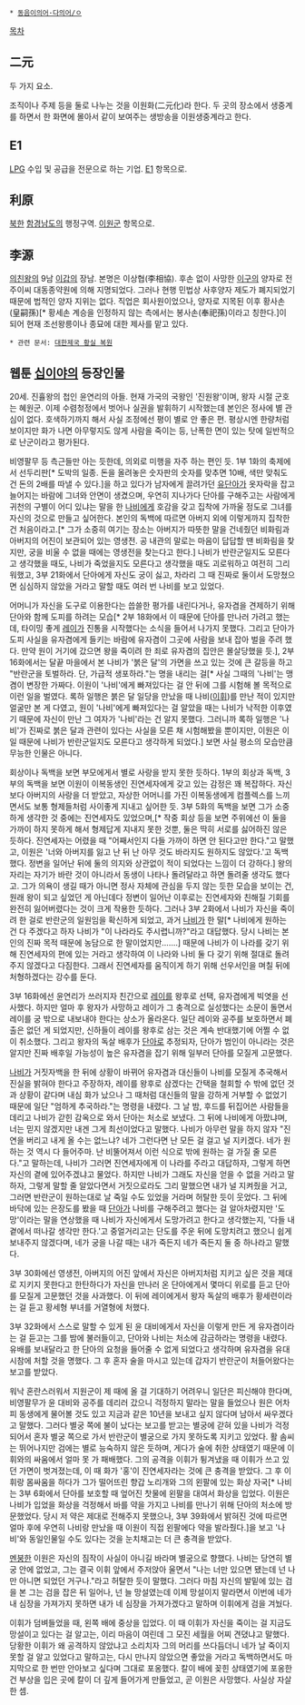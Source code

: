  * [[동음이의어·다의어/ㅇ]]

[[목차]]
== 二元 ==
두 가지 요소.

조직이나 주제 등을 둘로 나누는 것을 이원화(二元化)라 한다. 두 곳의 장소에서 생중계를 하면서 한 화면에 몰아서 같이 보여주는 생방송을 이원생중계라고 한다.

== E1 ==
[[LPG]] 수입 및 공급을 전문으로 하는 기업. [[E1]] 항목으로.

== 利原 ==
[[북한]] [[함경남도]]의 행정구역. [[이원군]] 항목으로.

== 李源 ==
[[의친왕]]의 9남 [[이갑]]의 장남. 본명은 이상협(李相協). 후손 없이 사망한 [[이구#s-2|이구]]의 양자로 전주이씨 대동종약원에 의해 지명되었다. 그러나 현행 민법상 사후양자 제도가 폐지되었기 때문에 법적인 양자 지위는 없다. 직업은 회사원이었으나, 양자로 지목된 이후 황사손(皇嗣孫)[* 황세손 계승을 인정하지 않는 측에서는 봉사손(奉祀孫)이라고 칭한다.]이 되어 현재 조선왕릉이나 종묘에 대한 제사를 맡고 있다.

 * 관련 문서: [[대한제국 황실 복원]]

== 웹툰 [[십이야(웹툰)|십이야]]의 등장인물 ==
20세. 진휼왕의 첩인 윤연리의 아들. 현재 가국의 국왕인 '진원왕'이며, 왕자 시절 군호는 혜원군. 이제 수렴청정에서 벗어나 실권을 발휘하기 시작했는데 본인은 정사에 별 관심이 없다. 호색하기까지 해서 사실 조정에선 평이 별로 안 좋은 편. 평상시엔 한량처럼 보이지만 화가 나면 아무렇지도 않게 사람을 죽이는 등, 난폭한 면이 있는 탓에 일반적으로 난군이라고 평가된다.

비영팔무 등 측근들만 아는 듯한데, 의외로 미행을 자주 하는 편인 듯. 1부 1화의 축제에서 선두리판[* 도박의 일종. 돈을 올려놓은 숫자판의 숫자를 맞추면 10배, 색만 맞춰도 건 돈의 2배를 따낼 수 있다.]을 하고 있다가 남자에게 끌려가던 [[유단아]]가 옷자락을 잡고 늘어지는 바람에 그녀와 안면이 생겼으며, 우연히 지나가다 단아를 구해주고는 사람에게 귀천의 구별이 어디 있냐는 말을 한 [[이휘|나비]]에게 호감을 갖고 집착에 가까울 정도로 그녀를 자신의 것으로 만들고 싶어한다. 본인의 독백에 따르면 아버지 외에 이렇게까지 집착한 건 처음이라고.[* 그가 소중히 여기는 장소는 아버지가 따뜻한 말을 건네줬던 비화림과 아버지의 어진이 보관되어 있는 영생전. 공 내관의 말로는 마음이 답답할 땐 비화림을 찾지만, 궁을 비울 수 없을 때에는 영생전을 찾는다고 한다.] 나비가 반란군일지도 모른다고 생각했을 때도, 나비가 죽었을지도 모른다고 생각했을 때도 괴로워하고 여전히 그리워했고, 3부 21화에서 단아에게 자신도 궁이 싫고, 차라리 그 때 진짜로 둘이서 도망쳤으면 심심하지 않았을 거라고 말할 때도 여러 번 나비를 보고 있었다.

어머니가 자신을 도구로 이용한다는 씁쓸한 평가를 내린다거나, 유자겸을 견제하기 위해 단아와 함께 도피를 하려는 모습[* 2부 18화에서 이 때문에 단아를 만나러 가려고 했는데, 타이밍 좋게 [[장레이|레이]]가 진통을 시작했다는 소식을 들어서 나가지 못했다. 그리고 단아가 도피 사실을 유자겸에게 들키는 바람에 유자겸이 그곳에 사람을 보내 잡아 벌을 주려 했다. 만약 원이 거기에 갔으면 왕을 죽이려 한 죄로 유자겸의 집안은 몰살당했을 듯.], 2부 16화에서는 달끝 마을에서 본 나비가 '붉은 달'의 가면을 쓰고 있는 것에 큰 갈등을 하고 "반란군을 토벌하라. 단, 가급적 생포하라."는 명을 내리는 걸[* 사실 그때의 '나비'는 맹겸이 변장한 가짜다. 이원이 '나비'에게 빠져있다는 걸 안 뒤에 그를 시험해 볼 목적으로 이런 일을 벌였다. 록하 일행은 붉은 달 일당을 만났을 때 나비([[이휘]])를 만난 적이 있지만 얼굴만 본 게 다였고, 원이 '나비'에게 빠져있다는 걸 알았을 때는 나비가 낙적한 이후였기 때문에 자신이 만난 그 여자가 '나비'라는 건 알지 못했다. 그러니까 록하 일행은 '나비'가 진짜로 붉은 달과 관련이 있다는 사실을 모른 채 시험해봤을 뿐이지만, 이원은 이 일 때문에 나비가 반란군일지도 모른다고 생각하게 되었다.] 보면 사실 평소의 모습만큼 무능한 인물은 아니다.

회상이나 독백을 보면 부모에게서 별로 사랑을 받지 못한 듯하다. 1부의 회상과 독백, 3부의 독백을 보면 이원이 이복동생인 진연세자에게 갖고 있는 감정은 꽤 복잡하다. 자신보다 아버지의 사랑을 더 받았고, 자상한 어머니를 가진 이복동생에게 컴플렉스를 느끼면서도 보통 형제들처럼 사이좋게 지내고 싶어한 듯. 3부 5화의 독백을 보면 그가 소중하게 생각한 것 중에는 진연세자도 있었으며,[* 작중 회상 등을 보면 주위에선 이 둘을 가까이 하지 못하게 해서 형제답게 지내지 못한 것뿐, 둘은 딱히 서로를 싫어하진 않은 듯하다. 진연세자는 어렸을 때 "어째서인지 다들 가까이 하면 안 된다고만 한다."고 말했고, 이원은 '너와 아버지를 잃고 난 뒤 난 아무 것도 바라지도 원하지도 않았다.'고 독백했다. 정변을 일어난 뒤에 둘의 의지와 상관없이 적이 되었다는 느낌이 더 강하다.] 왕의 자리는 자기가 바란 것이 아니라서 동생이 나타나 돌려달라고 하면 돌려줄 생각도 했다고. 그가 의욕이 생길 때가 아니면 정사 자체에 관심을 두지 않는 듯한 모습을 보이는 건, 원래 왕이 되고 싶었던 게 아닌데다 정변이 일어난 이후로는 진연세자와 친해질 기회를 완전히 잃어버렸다는 것이 크게 작용한 듯하다. 그러나 3부 2화에서 나비가 자신을 죽이려 한 걸로 반란군의 일원임을 확신하게 되었고, 과거 [[이휘|나비]]가 한 말[* 나비에게 원하는 건 다 주겠다고 하자 나비가 "이 나라라도 주시렵니까?"라고 대답했다. 당시 나비는 본인의 진짜 목적 때문에 농담으로 한 말이었지만…….] 때문에 나비가 이 나라를 갖기 위해 진연세자의 편에 있는 거라고 생각하여 이 나라와 나비 둘 다 갖기 위해 절대로 돌려주지 않겠다고 다짐한다. 그래서 진연세자를 움직이게 하기 위해 선우서인을 며칠 뒤에 처형하겠다는 강수를 둔다.

3부 16화에선 윤연리가 쓰러지자 친간으로 [[장레이|레이]]를 왕후로 선택, 유자겸에게 빅엿을 선사했다. 하지만 얼마 후 왕자가 사망하고 레이가 그 충격으로 실성했다는 소문이 돌면서 레이를 궁 밖으로 내보내야 한다는 상소가 올라온다. 일단 레이와 공주를 보호하면서 폐출은 없던 게 되었지만, 신하들이 레이를 왕후로 삼는 것은 계속 반대했기에 어쩔 수 없이 취소했다. 그리고 왕자의 독살 배후가 [[유단아|단아]]로 추정되자, 단아가 범인이 아니라는 것은 알지만 진짜 배후일 가능성이 높은 유자겸을 잡기 위해 일부러 단아를 모질게 고문했다.

[[이휘|나비]]가 거짓자백을 한 뒤에 상황이 바뀌어 유자겸과 대신들이 나비를 모질게 추국해서 진실을 밝혀야 한다고 주장하자, 레이를 왕후로 삼겠다는 간택을 철회할 수 밖에 없던 것과 상황이 같다며 내심 화가 났으나 그 때처럼 대신들의 말을 강하게 거부할 수 없었기 때문에 일단 "엄하게 추국하라."는 명령을 내렸다. 그 날 밤, 후드를 뒤집어쓴 사람들을 데리고 나비가 갇힌 감옥으로 와서 단아는 처소로 보냈다. 그 뒤에 나비에게 아팠냐며, 너는 믿지 않겠지만 내겐 그게 최선이었다고 말했다. 나비가 아무런 말을 하지 않자 "진연을 버리고 내게 올 수는 없느냐? 네가 그런다면 난 모든 걸 걸고 널 지키겠다. 네가 원하는 것 역시 다 들어주마. 난 비뚤어져서 이런 식으로 밖에 원하는 걸 가질 줄 모른다."고 말하는데, 나비가 그러면 진연세자에게 이 나라를 주라고 대답하자, 그렇게 하면 자신의 곁에 있어주겠냐고 물었다. 하지만 나비가 그래도 자신을 얻을 수 없을 거라고 말하자, 그렇게 말할 줄 알았다면서 거짓으로라도 그리 말했으면 내가 널 지켜줬을 거고, 그러면 반란군이 원하는대로 날 죽일 수도 있었을 거라며 허탈한 듯이 웃었다. 그 뒤에 바닥에 있는 은장도를 봤을 때 [[유단아|단아]]가 나비를 구해주려고 했다는 걸 알아차렸지만 '도망'이라는 말을 연상했을 때 나비가 자신에게서 도망가려고 한다고 생각했는지, '다들 내 곁에서 떠나갈 생각만 한다.'고 중얼거리고는 단도를 주운 뒤에 도망치려고 했으니 쉽게 보내주지 않겠다며, 네가 궁을 나갈 때는 내가 죽든지 네가 죽든지 둘 중 하나라고 말했다.

3부 30화에선 영생전, 아버지의 어진 앞에서 자신은 아버지처럼 지키고 싶은 것을 제대로 지키지 못한다고 한탄하다가 자신을 만나러 온 단아에게서 몇마디 위로를 듣고 단아를 모질게 고문했던 것을 사과했다. 이 뒤에 레이에게서 왕자 독살의 배후가 황세련이라는 걸 듣고 황세형 부녀를 거열형에 처했다.

3부 32화에서 스스로 말할 수 있게 된 윤 대비에게서 자신을 이렇게 만든 게 유자겸이라는 걸 듣고는 그를 밤에 불러들이고, 단아와 나비는 처소에 감금하라는 명령을 내렸다. 유배를 보내달라고 한 단아의 요청을 들어줄 수 없게 되었다고 생각하며 유자겸을 유대시참에 처할 것을 명했다. 그 후 혼자 술을 마시고 있는데 갑자기 반란군이 처들어왔다는 보고를 받았다.

워낙 혼란스러워서 지원군이 제 때에 올 걸 기대하기 어려우니 일단은 피신해야 한다며, 비영팔무가 윤 대비와 공주를 데리러 갔으니 걱정하지 말라는 말을 들었으나 원은 어차피 동생에게 물어볼 것도 있고 지금과 같은 10년을 보내고 싶지 않다며 남아서 싸우겠다고 말했다. 그러다 별궁 쪽에 불이 났다는 보고를 받고는 별궁에 갇혀 있을 나비가 걱정되어서 혼자 별궁 쪽으로 가서 반란군이 별궁으로 가지 못하도록 지키고 있었다. 활 솜씨는 뛰어나지만 검에는 별로 능숙하지 않은 듯하며, 게다가 술에 취한 상태였기 때문에 이휘와의 싸움에서 얼마 못 가 패배했다. 그의 공격을 이휘가 튕겨냈을 때 이휘가 쓰고 있던 가면이 벗겨졌는데, 이 때 화가 '홍'이 진연세자라는 것에 큰 충격을 받았다. 그 후 이휘랑 몸싸움을 하다가 그가 떨어뜨린 향갑 노리개와 그의 왼팔에 있는 화상 자국[* 나비는 3부 6화에서 단아를 보호할 때 엎어진 찻물에 왼팔을 대여서 화상을 입었다. 이원은 나비가 입었을 화상을 걱정해서 바를 약을 가지고 나비를 만나기 위해 단아의 처소에 방문했었다. 당시 저 약은 제대로 전해주지 못했으나, 3부 39화에서 밝혀진 것에 따르면 얼마 후에 우연히 나비랑 만났을 때 이원이 직접 왼팔에다 약을 발라줬다.]을 보고 '나비'와 동일인물일 수도 있다는 것을 눈치채고는 더 큰 충격을 받았다.

[[멘붕]]한 이원은 자신의 짐작이 사실이 아니길 바라며 별궁으로 향했다. 나비는 당연히 별궁 안에 없었고, 그는 결국 이휘 앞에서 주저앉아 울면서 "나는 너만 있으면 됐는데 넌 나만 아니면 되었던 거구나."라고 허탈한 듯이 말했다. 그러다 마침 자신의 발밑에 있는 검을 본 그는 검을 잡은 뒤 일어나, 넌 늘 망설였는데 이제 망설이지 말라면서 이번에 네가 내 심장을 가져가지 못하면 내가 네 심장을 가져가겠다고 말하며 이휘에게 검을 겨눴다. 

이휘가 덤벼들었을 때, 왼쪽 배에 중상을 입었다. 이 때 이휘가 자신을 죽이는 걸 지금도 망설이고 있다는 걸 알고는, 이리 마음이 여린데 그 모진 세월을 어찌 견뎠냐고 말했다. 당황한 이휘가 왜 공격하지 않았냐고 소리치자 그의 머리를 쓰다듬더니 네가 날 죽이지 못할 걸 알고 있었다고 말하고는, 다시 만나지 않았으면 좋았을 거라고 독백하면서도 마지막으로 한 번만 안아보고 싶다며 그대로 포옹했다. 칼이 배에 꽂힌 상태였기에 포옹한 건 부상을 입은 곳에 칼이 더 깊게 들어가게 만들었고, 곧 이원은 사망했다. 사실상 자살한 셈.
